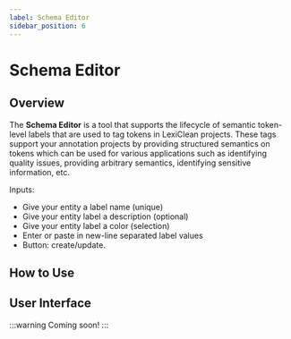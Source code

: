 ```yaml
---
label: Schema Editor
sidebar_position: 6
---
```


# Schema Editor

## Overview

The **Schema Editor** is a tool that supports the lifecycle of semantic token-level labels that are used to tag tokens in LexiClean projects. These tags support your annotation projects by providing structured semantics on tokens which can be used for various applications such as identifying quality issues, providing arbitrary semantics, identifying sensitive information, etc.

Inputs:

- Give your entity a label name (unique)
- Give your entity label a description (optional)
- Give your entity label a color (selection)
- Enter or paste in new-line separated label values
- Button: create/update.

## How to Use


## User Interface

:::warning
Coming soon!
:::
